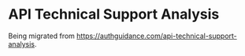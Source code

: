 # API Technical Support Analysis

Being migrated from https://authguidance.com/api-technical-support-analysis.
